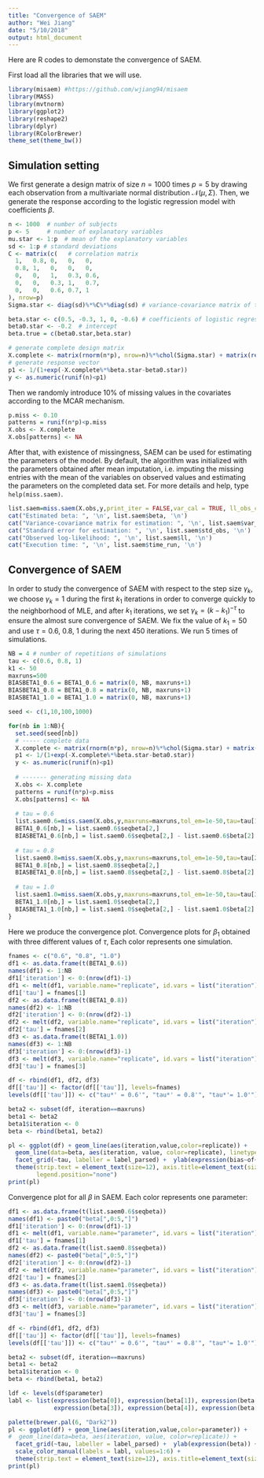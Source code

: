 ```yaml
---
title: "Convergence of SAEM"
author: "Wei Jiang"
date: "5/10/2018"
output: html_document
---
```


Here are R codes to demonstate the convergence of SAEM.

First load all the libraries that we will use.
```r
library(misaem) #https://github.com/wjiang94/misaem
library(MASS)
library(mvtnorm)
library(ggplot2)
library(reshape2)
library(dplyr)
library(RColorBrewer)
theme_set(theme_bw())
```

## Simulation setting

We first generate a design matrix of size $n=1000$ times $p=5$ by drawing each observation from a multivariate normal distribution $\mathcal{N}(\mu, \Sigma)$. Then, we generate the response according to the logistic regression model with coefficients $\beta$.
```r
n <- 1000  # number of subjects
p <- 5     # number of explanatory variables
mu.star <- 1:p  # mean of the explanatory variables
sd <- 1:p # standard deviations
C <- matrix(c(   # correlation matrix
  1,   0.8, 0,   0,   0,
  0.8, 1,   0,   0,   0,
  0,   0,   1,   0.3, 0.6,
  0,   0,   0.3, 1,   0.7,
  0,   0,   0.6, 0.7, 1
), nrow=p)
Sigma.star <- diag(sd)%*%C%*%diag(sd) # variance-covariance matrix of the explanatory variables

beta.star <- c(0.5, -0.3, 1, 0, -0.6) # coefficients of logistic regression
beta0.star <- -0.2  # intercept
beta.true = c(beta0.star,beta.star)

# generate complete design matrix
X.complete <- matrix(rnorm(n*p), nrow=n)%*%chol(Sigma.star) + matrix(rep(mu.star,n), nrow=n, byrow = TRUE)
# generate response vector
p1 <- 1/(1+exp(-X.complete%*%beta.star-beta0.star))
y <- as.numeric(runif(n)<p1)
```
Then we randomly introduce 10\% of missing values in the covariates according to the MCAR mechanism.
```r
p.miss <- 0.10 
patterns = runif(n*p)<p.miss
X.obs <- X.complete
X.obs[patterns] <- NA
```
After that, with existence of missingness, SAEM can be used for estimating the parameters of the model. By default, the algorithm was initialized with the parameters obtained after mean imputation, i.e. imputing the missing entries with the mean of the variables on observed values and estimating the parameters on the completed data set. For more details and help, type `help(miss.saem)`.
```r
list.saem=miss.saem(X.obs,y,print_iter = FALSE,var_cal = TRUE, ll_obs_cal = TRUE)
cat("Estimated beta: ", '\n', list.saem$beta, '\n')
cat("Variance-covariance matrix for estimation: ", '\n', list.saem$var_obs, '\n')
cat("Standard error for estimation: ", '\n', list.saem$std_obs, '\n')
cat("Observed log-likelihood: ", '\n', list.saem$ll, '\n')
cat("Execution time: ", '\n', list.saem$time_run, '\n')
```

## Convergence of SAEM
In order to study the convergence of SAEM with respect to the step size $\gamma_k$, we choose $\gamma_k = 1$ during the first $k_1$ iterations in order to converge quickly to the neighborhood of MLE, and after $k_1$ iterations, we set $\gamma_k = (k - k_1)^{-\tau}$ to ensure the almost sure convergence of SAEM. We fix the value of $k_1=50$ and use $\tau=0.6 , \ 0.8, \ 1$ during the next 450 iterations. We run 5 times of simulations.
```r
NB = 4 # number of repetitions of simulations
tau <- c(0.6, 0.8, 1)
k1 <- 50
maxruns=500
BIASBETA1_0.6 = BETA1_0.6 = matrix(0, NB, maxruns+1)
BIASBETA1_0.8 = BETA1_0.8 = matrix(0, NB, maxruns+1)
BIASBETA1_1.0 = BETA1_1.0 = matrix(0, NB, maxruns+1)

seed <- c(1,10,100,1000)

for(nb in 1:NB){
  set.seed(seed[nb])
  # ----- complete data 
  X.complete <- matrix(rnorm(n*p), nrow=n)%*%chol(Sigma.star) + matrix(rep(mu.star,n), nrow=n, byrow = TRUE)
  p1 <- 1/(1+exp(-X.complete%*%beta.star-beta0.star))
  y <- as.numeric(runif(n)<p1)
  
  # ------- generating missing data
  X.obs <- X.complete
  patterns = runif(n*p)<p.miss
  X.obs[patterns] <- NA
  
  # tau = 0.6
  list.saem0.6=miss.saem(X.obs,y,maxruns=maxruns,tol_em=1e-50,tau=tau[1],k1=k1,print_iter=FALSE)
  BETA1_0.6[nb,] = list.saem0.6$seqbeta[2,] 
  BIASBETA1_0.6[nb,] = list.saem0.6$seqbeta[2,] - list.saem0.6$beta[2]
  
  # tau = 0.8
  list.saem0.8=miss.saem(X.obs,y,maxruns=maxruns,tol_em=1e-50,tau=tau[2],k1=k1,print_iter=FALSE)
  BETA1_0.8[nb,] = list.saem0.8$seqbeta[2,]
  BIASBETA1_0.8[nb,] = list.saem0.8$seqbeta[2,] - list.saem0.8$beta[2]
  
  # tau = 1.0
  list.saem1.0=miss.saem(X.obs,y,maxruns=maxruns,tol_em=1e-50,tau=tau[3],k1=k1,print_iter=FALSE)
  BETA1_1.0[nb,] = list.saem1.0$seqbeta[2,]
  BIASBETA1_1.0[nb,] = list.saem1.0$seqbeta[2,] - list.saem1.0$beta[2]
}
```

Here we produce the convergence plot.
Convergence plots for $\beta_1$ obtained with three different values of $\tau$, Each color represents one simulation.
```r
fnames <- c("0.6", "0.8", "1.0")
df1 <- as.data.frame(t(BETA1_0.6))
names(df1) <- 1:NB
df1['iteration'] <- 0:(nrow(df1)-1)
df1 <- melt(df1, variable.name="replicate", id.vars = list("iteration")) 
df1['tau'] = fnames[1] 
df2 <- as.data.frame(t(BETA1_0.8))
names(df2) <- 1:NB
df2['iteration'] <- 0:(nrow(df2)-1)
df2 <- melt(df2, variable.name="replicate", id.vars = list("iteration")) 
df2['tau'] = fnames[2] 
df3 <- as.data.frame(t(BETA1_1.0))
names(df3) <- 1:NB
df3['iteration'] <- 0:(nrow(df3)-1)
df3 <- melt(df3, variable.name="replicate", id.vars = list("iteration")) 
df3['tau'] = fnames[3] 

df <- rbind(df1, df2, df3)
df[['tau']] <- factor(df[['tau']], levels=fnames)
levels(df[['tau']]) <- c("tau*' = 0.6'", "tau*' = 0.8'", "tau*'= 1.0'")

beta2 <- subset(df, iteration==maxruns)
beta1 <- beta2
beta1$iteration <- 0
beta <- rbind(beta1, beta2)

pl <- ggplot(df) + geom_line(aes(iteration,value,color=replicate)) + 
  geom_line(data=beta, aes(iteration, value, color=replicate), linetype=3) +
  facet_grid(~tau, labeller = label_parsed) +  ylab(expression(bias~of~beta[1])) +
  theme(strip.text = element_text(size=12), axis.title=element_text(size=14), 
        legend.position="none")
print(pl)
```

Convergence plot for all $\beta$ in SAEM. Each color represents one parameter:
```r
df1 <- as.data.frame(t(list.saem0.6$seqbeta))
names(df1) <- paste0("beta[",0:5,"]")
df1['iteration'] <- 0:(nrow(df1)-1)
df1 <- melt(df1, variable.name="parameter", id.vars = list("iteration")) 
df1['tau'] = fnames[1] 
df2 <- as.data.frame(t(list.saem0.8$seqbeta))
names(df2) <- paste0("beta[",0:5,"]")
df2['iteration'] <- 0:(nrow(df2)-1)
df2 <- melt(df2, variable.name="parameter", id.vars = list("iteration")) 
df2['tau'] = fnames[2] 
df3 <- as.data.frame(t(list.saem1.0$seqbeta))
names(df3) <- paste0("beta[",0:5,"]")
df3['iteration'] <- 0:(nrow(df3)-1)
df3 <- melt(df3, variable.name="parameter", id.vars = list("iteration")) 
df3['tau'] = fnames[3] 

df <- rbind(df1, df2, df3)
df[['tau']] <- factor(df[['tau']], levels=fnames)
levels(df[['tau']]) <- c("tau*' = 0.6'", "tau*' = 0.8'", "tau*'= 1.0'")

beta2 <- subset(df, iteration==maxruns)
beta1 <- beta2
beta1$iteration <- 0
beta <- rbind(beta1, beta2)

ldf <- levels(df$parameter)
labl <- list(expression(beta[0]), expression(beta[1]), expression(beta[2]),
             expression(beta[3]), expression(beta[4]), expression(beta[5]) ) 

palette(brewer.pal(6, "Dark2"))
pl <- ggplot(df) + geom_line(aes(iteration,value,color=parameter)) + 
#  geom_line(data=beta, aes(iteration, value, color=replicate)) +
  facet_grid(~tau, labeller = label_parsed) +  ylab(expression(beta)) +
  scale_color_manual(labels = labl, values=1:6) +
  theme(strip.text = element_text(size=12), axis.title=element_text(size=14))
print(pl)
```

